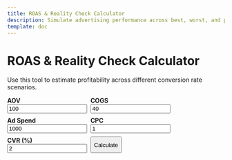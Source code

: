 ```yaml
---
title: ROAS & Reality Check Calculator
description: Simulate advertising performance across best, worst, and probable scenarios.
template: doc
---
```


# ROAS & Reality Check Calculator

Use this tool to estimate profitability across different conversion rate scenarios.

<div id="roas-root">
  <form id="roas-form">
    <label>AOV<input type="number" id="aov" value="100" step="0.01" /></label>
    <label>COGS<input type="number" id="cogs" value="40" step="0.01" /></label>
    <label>Ad Spend<input type="number" id="spend" value="1000" step="0.01" /></label>
    <label>CPC<input type="number" id="cpc" value="1" step="0.01" /></label>
    <label>CVR (%)<input type="number" id="cvr" value="2" step="0.01" /></label>
    <button type="submit">Calculate</button>
  </form>
  <div id="roas-results"></div>
  <svg id="roas-chart" width="600" height="300"></svg>
</div>

<style>
  #roas-form {
    display: flex;
    flex-wrap: wrap;
    gap: 0.5rem;
    margin-bottom: 1rem;
  }
  #roas-form label {
    display: flex;
    flex-direction: column;
    font-weight: bold;
  }
  #roas-results table {
    width: 100%;
    border-collapse: collapse;
    margin-top: 1rem;
  }
  #roas-results th,
  #roas-results td {
    border: 1px solid #ccc;
    padding: 4px;
    text-align: right;
  }
  #roas-results th:first-child,
  #roas-results td:first-child {
    text-align: left;
  }
  #roas-chart {
    margin-top: 1rem;
  }
</style>

<script src="https://cdn.jsdelivr.net/npm/d3@7"></script>
<script type="module" src="/js/roas-calculator.js"></script>
